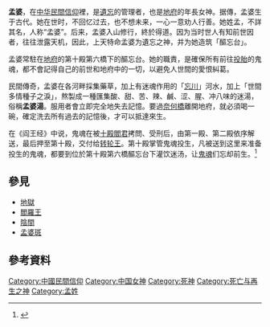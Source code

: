 {{Refimprove|time=2021-09-08T15:40:43+00:00}}
'''孟婆'''，在[[中华民間信仰|中华民間信仰]]裡，是[[遺忘|遺忘]]的管理者，也是[[地府|地府]]的年長女神。据傳，孟婆生于古代。她在世时，不回忆过去，也不想未来，一心一意劝人行善。她姓孟，不詳其名，人称“孟婆”。后来，孟婆入山修行，終於得道。因为当时世人有知前世因者，往往泄露天机，因此，上天特命孟婆为遺忘之神，并为她造筑「醧忘台」。

孟婆常駐在[[地府|地府]]的第十殿第六橋下的醧忘台。她的職責，是確保所有前往[[投胎|投胎]]的鬼魂，都不會記得自己的前世和地府中的一切，以避免人世間的愛恨糾葛。

民間傳奇，孟婆在各河畔採集藥草，加上有迷魂作用的「[[忘川|忘川]]」河水，加上「世間多情種子之淚」，熬製成一種匯集酸、甜、苦、辣、鹹、涩、腥、冲八味的迷湯，俗稱'''孟婆湯'''。服用者會立即完全地失去記憶。要過[[奈何橋|奈何橋]]離開地府，就必須喝一碗，確定洗去所有過去的記憶後，才可以抵達來生。

在《阎王经》中说，鬼魂在被[[十殿閻君|十殿閻君]]拷問、受刑后，由第一殿、第二殿依序解送，最后押至第十殿，交付给[[转轮王|转轮王]]。第十殿掌管鬼魂投生，凡被送到这里来准备投生的鬼魂，都要到位於第十殿第六橋醧忘台下灌饮迷汤，让[[鬼魂|鬼魂]]们忘却前生。<ref>{{Cite web|title=勸飲迷魂湯，轉世斷苦根：孟婆湯的由來|url=http://think.folklore.tw/posts/3191|accessdate=2020-02-25|date=2017-12-27|last=編輯部|work=民俗亂彈|language=zh-TW|archive-date=2020-02-27|archive-url=https://web.archive.org/web/20200227165812/http://think.folklore.tw/posts/3191|dead-url=no}}</ref>

== 參見 ==
* [[地獄|地獄]]
* [[閻羅王|閻羅王]]
* [[陰間|陰間]]
* [[孟婆斑|孟婆斑]]

== 參考資料 ==
{{Reflist}}
{{DEFAULTSORT:孟婆}}
[[Category:中國民間信仰|Category:中國民間信仰]]
[[Category:中国女神|Category:中国女神]]
[[Category:死神|Category:死神]]
[[Category:死亡与再生之神|Category:死亡与再生之神]]
[[Category:孟姓|Category:孟姓]]